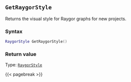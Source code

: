 ## `GetRaygorStyle`

Returns the visual style for Raygor graphs for new projects.

### Syntax {-}

``` .lua
RaygorStyle GetRaygorStyle()
```


### Return value {-}

Type: [`RaygorStyle`](#raygorstyle)


{{< pagebreak >}}